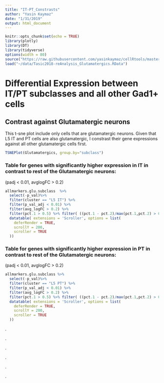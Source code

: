 ```yaml
---
title: "IT-PT_Constrasts"
author: "Yasin Kaymaz"
date: "1/31/2019"
output: html_document
---
```


```r
knitr::opts_chunk$set(echo = TRUE)
library(plotly)
library(DT)
library(tidyverse)
options(width = 80)
source("https://raw.githubusercontent.com/yasinkaymaz/cellRtools/master/main/functions.R")
load("~/data/Tasic2018-reAnalysis_Glutamatergics.RData")
```

# Differential Expression between IT/PT subclasses and all other Gad1+ cells

## Contrast against Glutamatergic neurons

This t-sne plot include only cells that are glutamatergic neurons. Given that L5 IT and PT cells are also glutamatergic, I constrast their gene expressions against all other glutamatergic cells first.

```r
TSNEPlot(Glutamatergics, group.by="subclass")
```



### Table for **genes with significantly higher expression in IT in contrast to rest of the Glutamatergic neurons**:

(padj < 0.01, avglogFC > 0.2)

```r
allmarkers.glu.subclass  %>% 
  select(-p_val)%>% 
  filter(cluster == "L5 IT") %>% 
  filter(p_val_adj < 0.01) %>%
  filter(avg_logFC > 0.2) %>%
  filter(pct.1 > 0.5) %>% filter( ((pct.1 - pct.2)/max(pct.1,pct.2) > 0.7)) %>%
  datatable( extensions = 'Scroller', options = list(
    deferRender = TRUE,
    scrollY = 200,
    scroller = TRUE
  ))
```


### Table for **genes with significantly higher expression in PT in contrast to rest of the Glutamatergic neurons**:

(padj < 0.01, avglogFC > 0.2)

```r
allmarkers.glu.subclass %>% 
  select(-p_val)%>% 
  filter(cluster == "L5 PT") %>% 
  filter(p_val_adj < 0.01) %>%
  filter(avg_logFC > 0.2) %>%
  filter(pct.1 > 0.5) %>% filter( ((pct.1 - pct.2)/max(pct.1,pct.2) > 0.7)) %>%
  datatable( extensions = 'Scroller', options = list(
    deferRender = TRUE,
    scrollY = 200,
    scroller = TRUE
  ))
```






.

.

.

.

.

.


